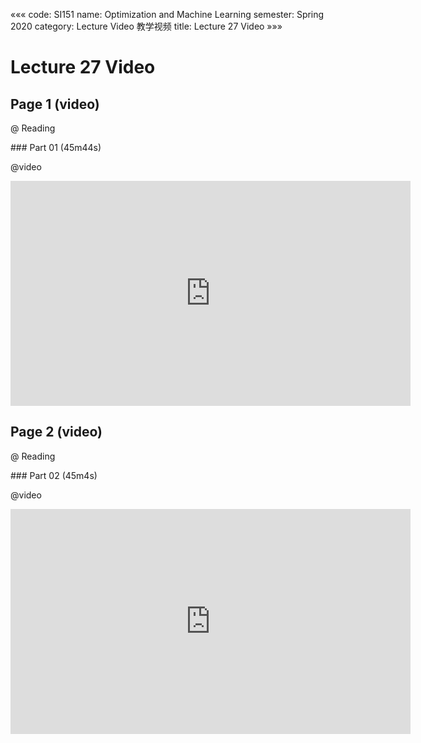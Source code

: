 «««
code: SI151
name: Optimization and Machine Learning
semester: Spring 2020
category: Lecture Video 教学视频
title: Lecture 27 Video
»»»

# Lecture 27 Video

## Page 1 (video)

@ Reading

<div class="markdown-body">
### Part 01 (45m44s)
</div>

@video

<iframe src="https://watchsb.com/e/48vbwoandwrq.html" frameborder=0 marginwidth=0 marginheight=0 scrolling=no width=640 height=360 allowfullscreen></iframe>


## Page 2 (video)

@ Reading

<div class="markdown-body">
### Part 02 (45m4s)
</div>

@video

<iframe src="https://watchsb.com/e/a7g8ye2n02pf.html" frameborder=0 marginwidth=0 marginheight=0 scrolling=no width=640 height=360 allowfullscreen></iframe>



